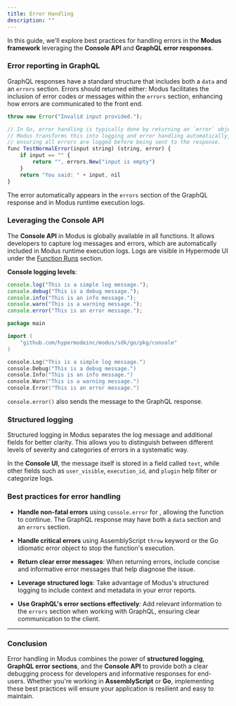 ```yaml
---
title: Error Handling
description: ""
---
```


In this guide, we'll explore best practices for handling errors in the **Modus framework** leveraging the **Console API** and **GraphQL error responses**.

### Error reporting in GraphQL

GraphQL responses have a standard structure that includes both a `data` and an `errors` section. Errors should returned either:
Modus facilitates the inclusion of error codes or messages within the `errors` section, enhancing how errors are communicated to the front end.

<CodeGroup>

```ts AssemblyScript
throw new Error("Invalid input provided.");
```

```ts Go
// In Go, error handling is typically done by returning an `error` object as the last result of a function.
// Modus transforms this into logging and error handling automatically,
// ensuring all errors are logged before being sent to the response.
func TestNormalError(input string) (string, error) {
    if input == "" {
        return "", errors.New("input is empty")
    }
    return "You said: " + input, nil
}
```

</CodeGroup>

The error automatically appears in the `errors` section of the GraphQL response and in Modus runtime execution logs.

### Leveraging the Console API

The **Console API** in Modus is globally available in all functions. It allows developers to capture log messages and errors, which are automatically included in Modus runtime execution logs. Logs are visible in Hypermode UI under the [Function Runs](../observe-functions#function-runs) section.

**Console logging levels**:

<CodeGroup>

```typescript index.ts
console.log("This is a simple log message.");
console.debug("This is a debug message.");
console.info("This is an info message.");
console.warn("This is a warning message.");
console.error("This is an error message.");
```

```go main.go
package main

import (
	"github.com/hypermodeinc/modus/sdk/go/pkg/console"
)

console.Log("This is a simple log message.")
console.Debug("This is a debug message.")
console.Info("This is an info message.")
console.Warn("This is a warning message.")
console.Error("This is an error message.")
```

</CodeGroup>

`console.error()` also sends the message to the GraphQL response.

### Structured logging

Structured logging in Modus separates the log message and additional fields for better clarity. This allows you to distinguish between different levels of severity and categories of errors in a systematic way.

In the **Console UI**, the message itself is stored in a field called `text`, while other fields such as `user_visible`, `execution_id`, and `plugin` help filter or categorize logs.

### Best practices for error handling

- **Handle non-fatal errors** using `console.error` for , allowing the function to continue. The GraphQL response may have both a `data` section and an `errors` section.

- **Handle critical errors** using AssemblyScript `throw` keyword or the Go idiomatic error object to stop the function's execution.

- **Return clear error messages**: When returning errors, include concise and informative error messages that help diagnose the issue.

- **Leverage structured logs**: Take advantage of Modus's structured logging to include context and metadata in your error reports.

- **Use GraphQL's error sections effectively**: Add relevant information to the `errors` section when working with GraphQL, ensuring clear communication to the client.

---

### Conclusion

Error handling in Modus combines the power of **structured logging**, **GraphQL error sections**, and the **Console API** to provide both a clear debugging process for developers and informative responses for end-users. Whether you're working in **AssemblyScript** or **Go**, implementing these best practices will ensure your application is resilient and easy to maintain.
